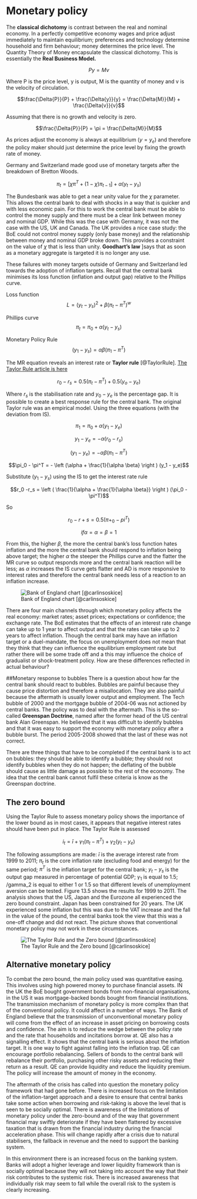 # Monetary policy

The **classical dichotomy** is contrast between the real and nominal economy.  In a perfectly competitive economy wages and price adjust immediately to maintain equilibrium; preferences and technology determine household and firm behaviour; money determines the price level.  The Quantity Theory of Money encapsulate the classical dichotomy. This is essentially the **Real Business Model.** 

$$Py = Mv$$

Where P is the price level, y is output, M is the quantity of money and v is the velocity of circulation. 

$$\frac{\Delta{P}}{P} + \frac{\Delta{y}}{y} = \frac{\Delta{M}}{M} + \frac{\Delta{v}}{v}$$

Assuming that there is no growth and velocity is zero. 

$$\frac{\Delta{P}}{P} = \pi = \frac{\Delta{M}}{M}$$

As prices adjust the economy is always at equilibrium $(y = y_e)$ and therefore the policy maker should just determine the price level by fixing the growth rate of money. 

Germany and Switzerland made good use of monetary targets after the breakdown of Bretton Woods. 

$$\pi_t = \left [ \chi \pi^T + (1 - \chi)\pi_{t-1} \right ] + \alpha (y_t - y_s)$$

The Bundesbank was able to get a near unity value for the $\chi$ parameter.  This allows the central bank to deal with shocks in a way that is quicker and with less economic pain. For this to work the central bank must be able to control the money supply and there must be a clear link between money and nominal GDP. While this was the case with Germany, it was not the case with the US, UK and Canada. The UK provides a nice case study: the BoE could not control money supply (only base money) and the relationship between money and nominal GDP broke down.  This provides a constraint on the value of $\chi$ that is less than unity. **Goodhart's law** ]says that as soon as a monetary aggregate is targeted it is no longer any use. 

These failures with money targets outside of Germany and Switzerland led towards the adoption of inflation targets. Recall that the central bank minimises its loss function (inflation and output gap) relative to the Phillips curve. 

Loss function
$$L = (y_t - y_s)^2 + \beta(\pi_t - \pi^T)^w$$

Phillips curve
$$\pi_t = \pi_0 + \alpha(y_t - y_s)$$

Monetary Policy Rule
$$(y_1 - y_s) = \alpha \beta (\pi_1 - \pi^T)$$


The MR equation reveals an interest rate or **Taylor rule** [@TaylorRule].  [The Taylor Rule article is here](https://web.stanford.edu/~johntayl/Onlinepaperscombinedbyyear/1993/Discretion_versus_Policy_Rules_in_Practice.pdf)

$$r_0 - r_s = 0.5(\pi_t - \pi^T) + 0.5(y_o - y_e)$$

Where $r_s$ is the stabilisation rate and $y_0 - y_e$ is the percentage gap. It is possible to create a best response rule for the central bank. The original Taylor rule was an empirical model. Using the three equations (with the deviation from IS). 

$$\pi_1 = \pi_0 + \alpha(y_1 - y_e)$$

$$y_1 - y_e = -\alpha(r_0 - r_s)$$

$$(y_1 - y_e) = -\alpha\beta(\pi_1 - \pi^T)$$

$$\pi_0 - \pi^T = - \left (\alpha + \frac{1}{\alpha \beta} \right ) (y_1 - y_e)$$

Substitute $(y_1 - y_s)$ using the IS to get the interest rate rule

$$r_0 -r_s = \left ( \frac{1}{\alpha + \frac{1}{\alpha \beta}} \right ) (\pi_0 - \pi^T)$$

So 

$$r_0 - r+s = 0.5(\pi+_0 - pi^T) $$

$$if \alpha = \alpha = \beta = 1$$

From this, the higher $\beta,$ the more the central bank's loss function hates inflation and the more the central bank should respond to inflation being above target; the higher $\alpha$ the steeper the Phillips curve and the flatter the MR curve so output responds more and the central bank reaction will be less; as $\alpha$ increases the IS curve gets flatter and AD is more responsive to interest rates and therefore the central bank needs less of a reaction to an inflation increase. 

![Bank of England chart [@carlinsoskice]](./Figures/Money2/BoEMT.png)

There are four main channels through which monetary policy affects the real economy: market rates; asset prices; expectations or confidence; the exchange rate. The BoE estimates that the effects of an interest rate change can take up to 1 year to affect output and that the rates can take up to 2 years to affect inflation. Though the central bank may have an inflation target or a duel-mandate, the focus on unemployment does not mean that they think that they can influence the equilibrium employment rate but rather there will be some trade off and a this may influence the choice of gradualist or shock-treatment policy. How are these differences reflected in actual behaviour?  

##Monetary response to bubbles
There is a question about how far the central bank should react to bubbles.  Bubbles are painful because they cause price distortion and therefore a misallocation. They are also painful because the aftermath is usually lower output and employment. The Tech bubble of 2000 and the mortgage bubble of 2004-06 was not actioned by central banks. The policy was to deal with the aftermath. This is the so-called **Greenspan Doctrine**, named after the former head of the US central bank Alan Greenspan.  He believed that it was difficult to identify bubbles and that it was easy to support the economy with monetary policy after a bubble burst.  The period 2005-2008 showed that the last of these was not correct. 

There are three things that have to be completed if the central bank is to act on bubbles:  they should be able to identify a bubble; they should not identify bubbles when they do not happen; the deflating of the bubble should cause as little damage as possible to the rest of the economy. The idea that the central bank cannot fulfil these criteria is know as the Greenspan doctrine. 

## The zero bound
Using the Taylor Rule to assess monetary policy shows the importance of the lower bound as in most cases, it appears that negative interest rates should have been put in place. The Taylor Rule is assessed

$$i_t = \bar{i} + \gamma_1(\pi_t - \pi^T) + \gamma_2(y_t - y_e)$$

The following assumptions are made: $\bar{i}$ is the average interest rate from 1999 to 2011; $\pi_t$ is the core inflation rate (excluding food and energy) for the same period; $\pi^T$ is the inflation target for the central bank; $y_t - y_s$ is the output gap measured in percentage of potential GDP; $\gamma_1$ is equal to 1.5; /gamma_2 is equal to either 1 or 1.5 so that different levels of unemployment aversion can be tested. Figure 13.5 shows the results for 1999 to 2011.  The analysis shows that the US, Japan and the Eurozone all experienced the zero bound constraint. Japan has been constrained for 20 years.  The UK experienced some inflation but this was due to the VAT increase and the fall in the value of the pound, the central banks took the view that this was a one-off change and did not react.  The picture shows that conventional monetary policy may not work in these circumstances. 

![The Taylor Rule and the Zero bound [@carlinsoskice]](./Figures/Money2/ZB.png)

## Alternative monetary policy
To combat the zero bound, the main policy used was quantitative easing. This involves using high powered money to purchase financial assets. IN the UK the BoE bought government bonds from non-financial organisations, in the US it was mortgage-backed bonds bought from financial institutions. The transmission mechanism of monetary policy is more complex than that of the conventional policy. It could affect in a number of ways. The Bank of England believe that the transmission of unconventional monetary policy will come from the effect of an increase in asset pricing on borrowing costs and confidence. The aim is to reduce the wedge between the policy rate and the rate that households and incitations borrow at. QE also has a signalling effect.  It shows that the central bank is serious about the inflation target. It is one way to fight against falling into the inflation trap. QE can encourage portfolio rebalancing. Sellers of bonds to the central bank will rebalance their portfolio, purchasing  other risky assets and reducing their return as a result. QE can provide liquidity and reduce the liquidity premium. The policy will increase the amount of money in the economy. 

The aftermath of the crisis has called into question the monetary policy framework that had gone before. There is increased focus on the limitation of the inflation-target approach and a desire to ensure that central banks take some action when borrowing and risk-taking is above the level that is seen to be socially optimal. There is awareness of the limitations of monetary policy under the zero-bound and of the way that government financial may swiftly deteriorate if they have been flattered by excessive taxation that is drawn from the financial industry during the financial acceleration phase. This will change rapidly after a crisis due to natural stabilisers, the fallback in revenue and the need to support the banking system. 

In this environment there is an increased focus on the banking system. Banks will adopt a higher leverage and lower liquidity framework than is socially optimal because they will not taking into account the way that their risk contributes to the systemic risk. There is increased awareness that individually risk may seem to fall while the overall risk to the system is clearly increasing.

 


